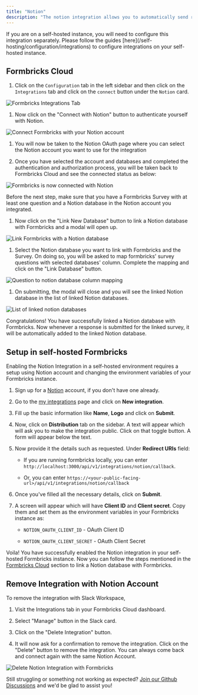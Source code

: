```yaml
---
title: "Notion"
description: "The notion integration allows you to automatically send responses to a Notion database of your choice."
---
```


<Note>
  If you are on a self-hosted instance, you will need to configure this integration separately. Please follow
  the guides [here](/self-hosting/configuration/integrations) to configure integrations on your self-hosted
  instance.
</Note>

## Formbricks Cloud

1. Click on the `Configuration` tab in the left sidebar and then click on the `Integrations` tab and click on the `connect` button under the `Notion` card.

![Formbricks Integrations Tab](/images/xm-and-surveys/core-features/integrations/notion/integrations-tab.webp)

1. Now click on the "Connect with Notion" button to authenticate yourself with Notion.

![Connect Formbricks with your Notion account](/images/xm-and-surveys/core-features/integrations/notion/connect-with-notion.webp)

1. You will now be taken to the Notion OAuth page where you can select the Notion account you want to use for the integration

2. Once you have selected the account and databases and completed the authentication and authorization process, you will be taken back to Formbricks Cloud and see the connected status as below:

![Formbricks is now connected with Notion](/images/xm-and-surveys/core-features/integrations/notion/notion-connected.webp)

<Note>
  Before the next step, make sure that you have a Formbricks Survey with at least one question and a Notion
  database in the Notion account you integrated.
</Note>

1. Now click on the "Link New Database" button to link a Notion database with Formbricks and a modal will open up.

![Link Formbricks with a Notion database](/images/xm-and-surveys/core-features/integrations/notion/link-survey-with-database.webp)

1. Select the Notion database you want to link with Formbricks and the Survey. On doing so, you will be asked to map formbricks' survey questions with selected databases' column. Complete the mapping and click on the "Link Database" button.

![Question to notion database column mapping](/images/xm-and-surveys/core-features/integrations/notion/link-with-databases.webp)

1. On submitting, the modal will close and you will see the linked Notion database in the list of linked Notion databases.

![List of linked notion databases](/images/xm-and-surveys/core-features/integrations/notion/list-linked-databases.webp)

Congratulations! You have successfully linked a Notion database with Formbricks. Now whenever a response is submitted for the linked survey, it will be automatically added to the linked Notion database.

## Setup in self-hosted Formbricks

Enabling the Notion Integration in a self-hosted environment requires a setup using Notion account and changing the environment variables of your Formbricks instance.

1. Sign up for a [Notion](https://www.notion.so/) account, if you don't have one already.

2. Go to the [my integrations](https://www.notion.so/my-integrations) page and click on **New integration**.

3. Fill up the basic information like **Name**, **Logo** and click on **Submit**.

4. Now, click on **Distribution** tab on the sidebar. A text will appear which will ask you to make the integration public. Click on that toggle button. A form will appear below the text.

5. Now provide it the details such as requested. Under **Redirect URIs** field:

   - If you are running formbricks locally, you can enter `http://localhost:3000/api/v1/integrations/notion/callback`.

   - Or, you can enter `https://<your-public-facing-url>/api/v1/integrations/notion/callback`

6. Once you've filled all the necessary details, click on **Submit**.

7. A screen will appear which will have **Client ID** and **Client secret**. Copy them and set them as the environment variables in your Formbricks instance as:

   - `NOTION_OAUTH_CLIENT_ID` - OAuth Client ID

   - `NOTION_OAUTH_CLIENT_SECRET` - OAuth Client Secret

Voila! You have successfully enabled the Notion integration in your self-hosted Formbricks instance. Now you can follow the steps mentioned in the [Formbricks Cloud](#formbricks-cloud) section to link a Notion database with Formbricks.

## Remove Integration with Notion Account

To remove the integration with Slack Workspace,

1. Visit the Integrations tab in your Formbricks Cloud dashboard.

2. Select "Manage" button in the Slack card.

3. Click on the "Delete Integration" button.

4. It will now ask for a confirmation to remove the integration. Click on the "Delete" button to remove the integration. You can always come back and connect again with the same Notion Account.

![Delete Notion Integration with Formbricks](/images/xm-and-surveys/core-features/integrations/notion/delete-connection.webp)

Still struggling or something not working as expected? [Join our Github Discussions](https://github.com/formbricks/formbricks/discussions) and we'd be glad to assist you!
